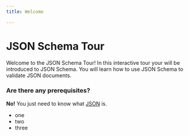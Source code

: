 ```yaml
---
title: Welcome

---
```





# JSON Schema Tour
Welcome to the JSON Schema Tour! In this interactive tour your will be introduced to JSON Schema. You will learn how to use JSON Schema to validate JSON documents.


### Are there any prerequisites?
**No!** You just need to know what [JSON](https://www.mongodb.com/resources/languages/what-is-json) is.

- one
- two
- three